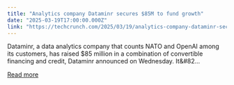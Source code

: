 ```yaml
---
title: "Analytics company Dataminr secures $85M to fund growth"
date: "2025-03-19T17:00:00.000Z"
link: "https://techcrunch.com/2025/03/19/analytics-company-dataminr-secures-85m-to-fund-growth/"
---
```


Dataminr, a data analytics company that counts NATO and OpenAI among its customers, has raised $85 million in a combination of convertible financing and credit, Dataminr announced on Wednesday. It&#82...

[Read more](https://techcrunch.com/2025/03/19/analytics-company-dataminr-secures-85m-to-fund-growth/)
